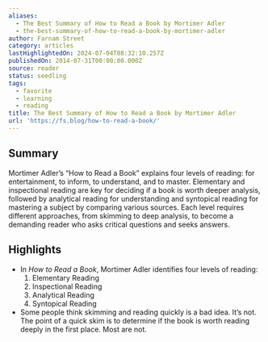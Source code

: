 ```yaml
---
aliases:
  - The Best Summary of How to Read a Book by Mortimer Adler
  - the-best-summary-of-how-to-read-a-book-by-mortimer-adler
author: Farnam Street
category: articles
lastHighlightedOn: 2024-07-04T08:32:10.257Z
publishedOn: 2014-07-31T00:00:00.000Z
source: reader
status: seedling
tags:
  - favorite
  - learning
  - reading
title: The Best Summary of How to Read a Book by Mortimer Adler
url: 'https://fs.blog/how-to-read-a-book/'
---
```

## Summary

Mortimer Adler’s “How to Read a Book” explains four levels of reading: for entertainment, to inform, to understand, and to master. Elementary and inspectional reading are key for deciding if a book is worth deeper analysis, followed by analytical reading for understanding and syntopical reading for mastering a subject by comparing various sources. Each level requires different approaches, from skimming to deep analysis, to become a demanding reader who asks critical questions and seeks answers.

## Highlights

- In _How to Read a Book_, Mortimer Adler identifies four levels of reading:
  1. Elementary Reading
  2. Inspectional Reading
  3. Analytical Reading
  4. Syntopical Reading
- Some people think skimming and reading quickly is a bad idea. It’s not.
  The point of a quick skim is to determine if the book is worth reading deeply in the first place. Most are not.
